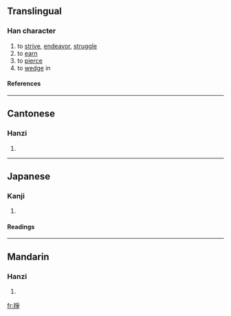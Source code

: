 {{see|挣}}

==Translingual==
===Han character===
{{Han char|rn=64|rad=手|as=08|sn=11|four=5205<sub>7</sub>|canj=手月尸木 (QBSD)}}
# to [[strive]], [[endeavor]], [[struggle]]
# to [[earn]]
# to [[pierce]]
# to [[wedge]] in
====References====
{{Han ref|kx=0438.030|dkj=12265|dj=0788.010|hdz=31901.021|uh=6399|ud=25497|bh=B1C3|bd=45507}}
----
==Cantonese==
===Hanzi===
{{yue-hanzi|jyut=|y=jaang6, jang1}}
# {{defn|Cantonese}}
----
==Japanese==
===Kanji===
{{ja-kanji|grade=|rs=手08}}
# {{defn|Japanese}} 
====Readings====
{{ja-readings|on=[[そう]] (sō), [[しょう]] (shō)|kun=[[さす]] (sasu)}}
----
==Mandarin==
===Hanzi===
{{cmn-hanzi|sim=挣|pin=[[zhēng]] ([[zheng1]])|wg=cheng<sup>1</sup>}}
# {{defn|Mandarin}}

[[fr:掙]]
